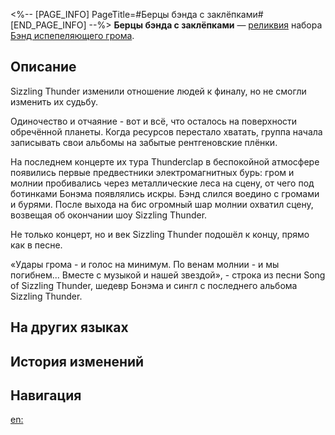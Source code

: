 <%-- [PAGE_INFO]
PageTitle=#Берцы бэнда с заклёпками#
[END_PAGE_INFO] --%>
{{Реликвия Инфобокс
|id          = 61094
|Изображение = Предмет Берцы бэнда с заклёпками.png
|Набор       = Бэнд испепеляющего грома
|Предмет     = Ноги
|Упоминания  = 
}}
{{Описание|Берцы барабанщика Бонэма. В их тёмной коже с заклёпками отражался свет софитов.}}
'''Берцы бэнда с заклёпками''' — [[реликвия]] набора [[Бэнд испепеляющего грома]].

==Описание==
Sizzling Thunder изменили отношение людей к финалу, но не смогли изменить их судьбу.

Одиночество и отчаяние - вот и всё, что осталось на поверхности обречённой планеты. Когда ресурсов перестало хватать, группа начала записывать свои альбомы на забытые рентгеновские плёнки.

На последнем концерте их тура Thunderclap в беспокойной атмосфере появились первые предвестники электромагнитных бурь: гром и молнии пробивались через металлические леса на сцену, от чего под ботинками Бонэма появлялись искры. Бэнд слился воедино с громами и бурями. После выхода на бис огромный шар молнии охватил сцену, возвещая об окончании шоу Sizzling Thunder.

Не только концерт, но и век Sizzling Thunder подошёл к концу, прямо как в песне.

«Удары грома - и голос на минимум. По венам молнии - и мы погибнем... Вместе с музыкой и нашей звездой», - строка из песни Song of Sizzling Thunder, шедевр Бонэма и сингл с последнего альбома Sizzling Thunder.

==На других языках==
{{На других языках
|en   = Band's Ankle Boots With Rivets
|zhs  = 乐队的铆钉短靴
|zht  = 樂團的鉚釘短靴
|ja   = バンドのリベットブーツ
|ko   = 밴드의 리벳 숏부츠
|es   = Botas con remaches de la banda
|fr   = Bottes cloutées du groupe
|ru   = Берцы бэнда с заклёпками
|th   = Band's Ankle Boots With Rivets
|vi   = Bốt Gắn Đinh Của Ban Nhạc
|de   = Nietenbesetzte Boots der Band
|id   = Band's Ankle Boots With Rivets
|pt   = Bota de Cano Curto com Rebites da Banda
}}

==История изменений==
{{История изменений|3.5}}

==Навигация==
{{Набор Реликвий Навбокс|Бэнд испепеляющего грома}}

[[en:]]